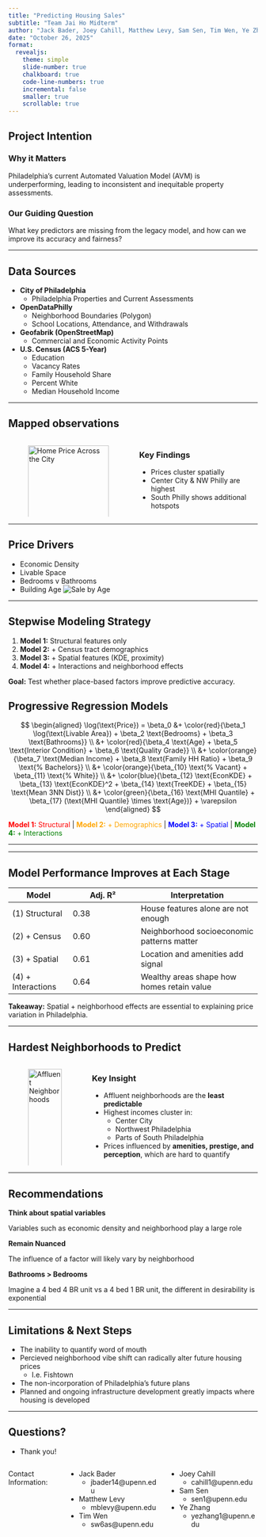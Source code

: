```yaml
---
title: "Predicting Housing Sales"
subtitle: "Team Jai Ho Midterm"
author: "Jack Bader, Joey Cahill, Matthew Levy, Sam Sen, Tim Wen, Ye Zhang"
date: "October 26, 2025"
format: 
  revealjs:
    theme: simple
    slide-number: true
    chalkboard: true
    code-line-numbers: true
    incremental: false
    smaller: true
    scrollable: true
---
```


## Project Intention

### **Why it Matters**
Philadelphia’s current Automated Valuation Model (AVM) is underperforming, leading to inconsistent and inequitable property assessments.

### **Our Guiding Question**

What key predictors are missing from the legacy model, and how can we improve its accuracy and fairness?

---

## Data Sources

- **City of Philadelphia**
  - Philadelphia Properties and Current Assessments

- **OpenDataPhilly**
  - Neighborhood Boundaries (Polygon)
  - School Locations, Attendance, and Withdrawals

- **Geofabrik (OpenStreetMap)**
  - Commercial and Economic Activity Points

- **U.S. Census (ACS 5-Year)**
  - Education
  - Vacancy Rates
  - Family Household Share
  - Percent White
  - Median Household Income


---

## Mapped observations
:::: columns
::: column
![Home Price Across the City](median_price_map.png){width=100%}
:::

::: column
### **Key Findings**
- Prices cluster spatially
- Center City & NW Philly are highest
- South Philly shows additional hotspots
:::
::::
---

## Price Drivers

- Economic Density
- Livable Space
- Bedrooms v Bathrooms
- Building Age
![Sale by Age](homeSaleAge.jpeg)

---

## Stepwise Modeling Strategy

1. **Model 1:** Structural features only  
2. **Model 2:** + Census tract demographics  
3. **Model 3:** + Spatial features (KDE, proximity)  
4. **Model 4:** + Interactions and neighborhood effects

**Goal:** Test whether place-based factors improve predictive accuracy.

## Progressive Regression Models

$$
\begin{aligned}
\log(\text{Price}) = \beta_0 &+ \color{red}{\beta_1 \log(\text{Livable Area}) + \beta_2 \text{Bedrooms} + \beta_3 \text{Bathrooms}} \\
&+ \color{red}{\beta_4 \text{Age} + \beta_5 \text{Interior Condition} + \beta_6 \text{Quality Grade}} \\
&+ \color{orange}{\beta_7 \text{Median Income} + \beta_8 \text{Family HH Ratio} + \beta_9 \text{% Bachelors}} \\
&+ \color{orange}{\beta_{10} \text{% Vacant} + \beta_{11} \text{% White}} \\
&+ \color{blue}{\beta_{12} \text{EconKDE} + \beta_{13} \text{EconKDE}^2 + \beta_{14} \text{TreeKDE} + \beta_{15} \text{Mean 3NN Dist}} \\
&+ \color{green}{\beta_{16} \text{MHI Quantile} + \beta_{17} (\text{MHI Quantile} \times \text{Age})} + \varepsilon
\end{aligned}
$$

[**Model 1:** Structural]{style="color: red;"} | [**Model 2:** + Demographics]{style="color: orange;"} | [**Model 3:** + Spatial]{style="color: blue;"} | [**Model 4:** + Interactions]{style="color: green;"}

---

---

## Model Performance Improves at Each Stage

| Model | Adj. R² | Interpretation |
|--------|---------|----------------|
| (1) Structural | 0.38 | House features alone are not enough |
| (2) + Census | 0.60 | Neighborhood socioeconomic patterns matter |
| (3) + Spatial | 0.61 | Location and amenities add signal |
| (4) + Interactions | 0.64 | Wealthy areas shape how homes retain value |

**Takeaway:** Spatial + neighborhood effects are essential to explaining price variation in Philadelphia.

---

## Hardest Neighborhoods to Predict

:::: columns
::: column
![Affluent Neighborhoods](neighborhood_income_map.png){width=100%}
:::

::: column
### **Key Insight**
- Affluent neighborhoods are the **least predictable**
- Highest incomes cluster in:
  - Center City
  - Northwest Philadelphia
  - Parts of South Philadelphia
- Prices influenced by **amenities, prestige, and perception**, which are hard to quantify
:::
::::

---

## Recommendations


**Think about spatial variables**

Variables such as economic density and neighborhood play a large role

**Remain Nuanced**

The influence of a factor will likely vary by neighborhood

**Bathrooms > Bedrooms**

Imagine a 4 bed 4 BR unit vs a 4 bed 1 BR unit, the different in desirability is exponential



---


## Limitations & Next Steps

-  The inability to quantify word of mouth
  - Percieved neighborhood vibe shift can radically alter  future housing prices
    - I.e. Fishtown
- The non-incorporation of Philadelphia's future plans
 - Planned and ongoing infrastructure development greatly impacts where housing is developed 

---

## Questions?

- Thank you!

:::: {.columns}

Contact Information:

::: {.column width="50%"}
- Jack Bader
  - jbader14@upenn.edu
- Matthew Levy
  - mblevy@upenn.edu
- Tim Wen
  - sw6as@upenn.edu

:::
 
::: {.column width="50%"}
- Joey Cahill
  - cahill1@upenn.edu
- Sam Sen
  - sen1@upenn.edu
- Ye Zhang
  - yezhang1@upenn.edu

:::

::::
